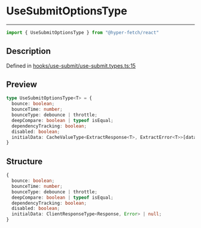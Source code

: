 

# UseSubmitOptionsType

<div class="api-docs__separator" data-reactroot="">

---

</div><div class="api-docs__import" data-reactroot="">

```ts
import { UseSubmitOptionsType } from "@hyper-fetch/react"
```

</div><div class="api-docs__section">

## Description

</div><div class="api-docs__description"><span class="api-docs__do-not-parse">



</span></div><p class="api-docs__definition">

Defined in [hooks/use-submit/use-submit.types.ts:15](https://github.com/BetterTyped/hyper-fetch/blob/aff5c35a/packages/react/src/hooks/use-submit/use-submit.types.ts#L15)

</p><div class="api-docs__section">

## Preview

</div><div class="api-docs__preview type">

```ts
type UseSubmitOptionsType<T> = {
  bounce: boolean; 
  bounceTime: number; 
  bounceType: debounce | throttle; 
  deepCompare: boolean | typeof isEqual; 
  dependencyTracking: boolean; 
  disabled: boolean; 
  initialData: CacheValueType<ExtractResponse<T>, ExtractError<T>>[data] | null; 
}
```

</div><div class="api-docs__section">

## Structure

</div><div class="api-docs__returns">

```ts
{
  bounce: boolean;
  bounceTime: number;
  bounceType: debounce | throttle;
  deepCompare: boolean | typeof isEqual;
  dependencyTracking: boolean;
  disabled: boolean;
  initialData: ClientResponseType<Response, Error> | null;
}
```

</div>